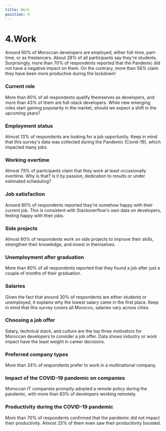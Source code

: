 ```yaml
---
title: Work
position: 4
---
```


# 4.Work

Around 60% of Moroccan developers are employed, either full-time, part-time, or as freelancers. About 28% of all participants say they're students.
Surprisingly, more than 70% of respondents reported that the Pandemic did not have a negative impact on them. On the contrary, more than 56% claim they have been more productive during the lockdown!

### Current role

More than 80% of all respondents qualify themselves as developers, and more than 43% of them are full-stack developers. While new emerging roles start gaining popularity in the market, should we expect a shift in the upcoming years?

<Chart id="profile-q-3" title={false} />

### Employment status

Almost 13% of respondents are looking for a job opportunity. Keep in mind that this survey's data was collected during the Pandemic (Covid-19), which impacted many jobs.

<Chart id="work-q-0" title={false} />

### Working overtime

Almost 79% of participants claim that they work at least occasionally overtime. Why is that? Is it by passion, dedication to results or under estimated scheduling?

<Chart id="work-q-1" title={false} />

### Job satisfaction

Around 80% of respondents reported they're somehow happy with their current job. This is consistent with Stackoverflow's own data on developers, feeling happy with their jobs.

<Chart id="work-q-2" title={false} />

### Side projects

Almost 60% of respondents work on side projects to improve their skills, strengthen their knowledge, and invest in themselves.

<Chart id="work-q-3" title={false} />

### Unemployment after graduation

More than 80% of all respondents reported that they found a job after just a couple of months of their graduation.

<Chart id="work-q-4" title={false} />

### Salaries

Given the fact that around 30% of respondents are either students or unemployed, it explains why the lowest salary came in the first place. Keep in mind that this survey covers all Morocco, salaries vary across cities.

<Tabs>
  <TabItem title="All">
    <Chart id="work-q-5" sort={false} title={false} groupBy="profile-q-5" />
  </TabItem>
  <TabItem title="Bac+5 ">
    <Chart
      id="work-q-5"
      title={false}
      sort={false}
      groupBy="profile-q-5"
      condition={[
        {
          question_id: "profile-q-4",
          values: ["3"],
        },
      ]}
    />
  </TabItem>
  <TabItem title="Bac +2">
    <Chart
      id="work-q-5"
      title={false}
      sort={false}
      groupBy="profile-q-5"
      condition={[
        {
          question_id: "profile-q-4",
          values: ["1"],
        },
      ]}
    />
  </TabItem>
</Tabs>

### Choosing a job offer

Salary, technical stack, and culture are the top three motivators for Moroccan developers to consider a job offer. Data shows industry or work impact have the least weight in career decisions.

<Chart id="work-q-6" title={false} />

### Preferred company types

More than 34% of respondents prefer to work in a multinational company.

<Chart id="work-q-7" title={false} />

### Impact of the COVID-19 pandemic on companies

Moroccan IT companies promptly adopted a remote policy during the pandemic, with more than 83% of developers working remotely.

<Chart id="work-q-8" title={false} />

### Productivity during the COVID-19 pandemic

More than 70% of respondents confirmed that the pandemic did not impact their productivity. Almost 25% of them even saw their producitivity boosted.

<Chart id="work-q-9" title={false} />
